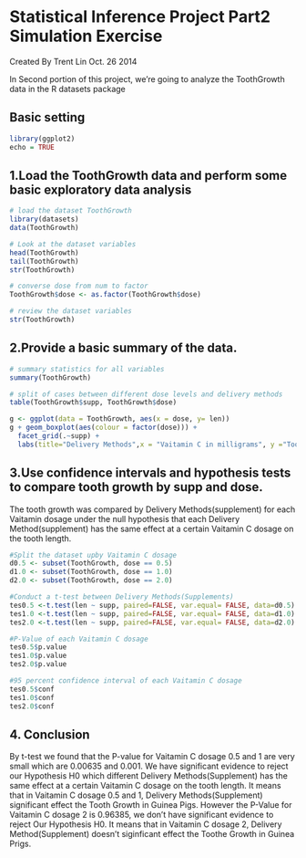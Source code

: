 Statistical Inference Project Part2 Simulation Exercise
========================================================
Created By Trent Lin Oct. 26 2014

In Second portion of this project, we're going to analyze the ToothGrowth
data in the R datasets package

## Basic setting
```r
library(ggplot2)
echo = TRUE
```

## 1.Load the ToothGrowth data and perform some basic exploratory data   analysis

```r
# load the dataset ToothGrowth
library(datasets)
data(ToothGrowth)
```

```r
# Look at the dataset variables
head(ToothGrowth)
tail(ToothGrowth)
str(ToothGrowth)
```

```r
# converse dose from num to factor
ToothGrowth$dose <- as.factor(ToothGrowth$dose)
```

```r
# review the dataset variables
str(ToothGrowth)
```

## 2.Provide a basic summary of the data.

```r
# summary statistics for all variables
summary(ToothGrowth)
```

```r
# split of cases between different dose levels and delivery methods
table(ToothGrowth$supp, ToothGrowth$dose)
```

```r
g <- ggplot(data = ToothGrowth, aes(x = dose, y= len))
g + geom_boxplot(aes(colour = factor(dose))) +
  facet_grid(.~supp) +
  labs(title="Delivery Methods",x = "Vaitamin C in milligrams", y ="Tooth Length")
```

## 3.Use confidence intervals and hypothesis tests to compare tooth growth by supp and dose.

The tooth growth was compared by Delivery Methods(supplement) for each Vaitamin dosage under the null hypothesis that each Delivery Method(supplement) has the same effect at a certain Vaitamin C dosage on the tooth length.

```r
#Split the dataset upby Vaitamin C dosage
d0.5 <- subset(ToothGrowth, dose == 0.5)
d1.0 <- subset(ToothGrowth, dose == 1.0)
d2.0 <- subset(ToothGrowth, dose == 2.0)
```

```r
#Conduct a t-test between Delivery Methods(Supplements)
tes0.5 <-t.test(len ~ supp, paired=FALSE, var.equal= FALSE, data=d0.5)
tes1.0 <-t.test(len ~ supp, paired=FALSE, var.equal= FALSE, data=d1.0)
tes2.0 <-t.test(len ~ supp, paired=FALSE, var.equal= FALSE, data=d2.0)
```

```r
#P-Value of each Vaitamin C dosage
tes0.5$p.value
tes1.0$p.value
tes2.0$p.value
```

```r
#95 percent confidence interval of each Vaitamin C dosage
tes0.5$conf
tes1.0$conf
tes2.0$conf
```

## 4. Conclusion
By t-test we found that the P-value for Vaitamin C dosage 0.5 and 1 are very small which are 0.00635 and 0.001. We have significant evidence to reject our Hypothesis H0 which different Delivery Methods(Supplement) has the same effect at a certain Vaitamin C dosage on the tooth length. It means that in Vaitamin C dosage 0.5 and 1, Delivery Methods(Supplement) significant effect the Tooth Growth in Guinea Pigs.
However the P-Value for Vaitamin C dosage 2 is 0.96385, we don't have significant evidence to reject Our Hypothesis H0. It means that in Vaitamin C dosage 2, Delivery Method(Supplement) doesn't siginficant effect the Toothe Growth in Guinea Prigs.
